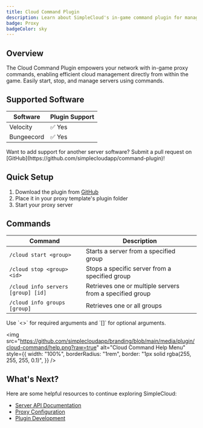 ```yaml
---
title: Cloud Command Plugin
description: Learn about SimpleCloud's in-game command plugin for managing your server network
badge: Proxy
badgeColor: sky
---
```


## Overview

The Cloud Command Plugin empowers your network with in-game proxy commands, enabling efficient cloud management directly from within the game. Easily start, stop, and manage servers using commands.

## Supported Software

| Software   | Plugin Support |
| ---------- | -------------- |
| Velocity   | ✅ Yes         |
| Bungeecord | ✅ Yes         |

<Callout>
  Want to add support for another server software? Submit a pull request on
  [GitHub](https://github.com/simplecloudapp/command-plugin)!
</Callout>

## Quick Setup

1. Download the plugin from [GitHub](https://github.com/simplecloudapp/command-plugin/releases)
2. Place it in your proxy template's plugin folder
3. Start your proxy server

## Commands

| Command                            | Description                                              |
| ---------------------------------- | -------------------------------------------------------- |
| `/cloud start <group>`             | Starts a server from a specified group                   |
| `/cloud stop <group> <id>`         | Stops a specific server from a specified group           |
| `/cloud info servers [group] [id]` | Retrieves one or multiple servers from a specified group |
| `/cloud info groups [group]`       | Retrieves one or all groups                              |

<Callout>
  Use `<>` for required arguments and `[]` for optional arguments.
</Callout>

<img
  src="https://github.com/simplecloudapp/branding/blob/main/media/plugin/cloud-command/help.png?raw=true"
  alt="Cloud Command Help Menu"
  style={{
    width: "100%",
    borderRadius: "1rem",
    border: "1px solid rgba(255, 255, 255, 0.1)",
  }}
/>

## What's Next?

Here are some helpful resources to continue exploring SimpleCloud:

- [Server API Documentation](/manual/api#server)
- [Proxy Configuration](/manual/plugin/proxy-essentials)
- [Plugin Development](/manual/plugin/overview)
